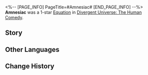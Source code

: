 <%-- [PAGE_INFO]
PageTitle=#Amnesiac#
[END_PAGE_INFO] --%>
{{Removed|Equation}}
{{Equation Infobox
|period   = The Human Comedy
|rarity   = 1
|path1    = The Hunt*3
|path2    = Remembrance*2
|effect   = When a character deals DMG to a Frozen enemy target, each stack of {{Extra Effect|Critical Boost|60000004}} additionally increases CRIT Rate by {{Color|h|4%}} and CRIT DMG by {{Color|h|30%}}.
|mentions = The Cremators
}}
'''Amnesiac''' was a 1-star [[Divergent Universe: The Human Comedy/Equations|Equation]] in [[Divergent Universe: The Human Comedy]].

==Story==
{{Description|You have lost something very important. It is as though a skilled thief in your brain silently stole your past, ruthlessly digging a hole in your heart. The Cremators, the Holstein Aphasia &mdash; you have heard these names before, but never envisioned their presence to be so near. They cut off half of your soul and treat those memories as scrap.<br /><br />Who could tolerate cherished memories being discarded so casually? You trace their shadows, embarking on a quest for wrathful vengeance. No one has control over the memories of others. You are set to reclaim your story, even if it has been callously cremated already. You will seize the merciless thieves and make them pay for their arrogant behavior.}}
<!--
==Gameplay Notes==
* 
-->
==Other Languages==
{{Other Languages
|en   = Amnesiac
|zhs  = 失忆者
|zht  = 失憶者
|ja   = {{Rubi|記憶喪失者|きおくそうしつしゃ}}
|ko   = 기억을 잃은 자
|es   = Amnésic{{MC|f=a|m=o}}
|fr   = Amnésique
|ru   = Страдающий амнезией
|th   = ผู้สูญเสียความจำ
|vi   = Người Mất Trí Nhớ
|de   = Amnesie
|id   = Amnesiac
|pt   = Sofrendo de Amnésia
}}

==Change History==
{{Change History|2.3}}
